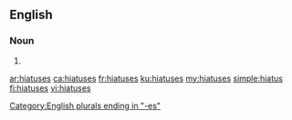 ==English==

===Noun===
{{head|en|plural}}

# {{plural of|hiatus|lang=en}}

[[Category:English plurals ending in "-es"]]

[[ar:hiatuses]]
[[ca:hiatuses]]
[[fr:hiatuses]]
[[ku:hiatuses]]
[[my:hiatuses]]
[[simple:hiatus]]
[[fi:hiatuses]]
[[vi:hiatuses]]